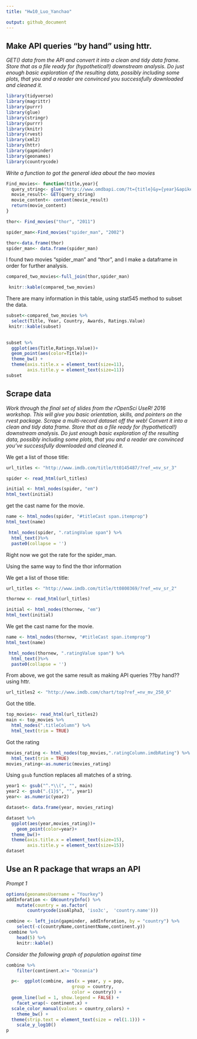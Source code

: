 ```yaml
---
title: "Hw10_Luo_Yanchao"

output: github_document
---
```


## Make API queries “by hand” using httr.

*GET() data from the API and convert it into a clean and tidy data frame. Store that as a file ready for (hypothetical!) downstream analysis. Do just enough basic exploration of the resulting data, possibly including some plots, that you and a reader are convinced you successfully downloaded and cleaned it.*

```r
library(tidyverse)
library(magrittr)
library(purrr)
library(glue)
library(stringr)
library(purrr)
library(knitr)
library(rvest)
library(xml2)
library(httr)
library(gapminder)
library(geonames)
library(countrycode)
```

*Write a function to got the general idea about the two movies*

```r
Find_movies<- function(title,year){
  query_string<- glue("http://www.omdbapi.com/?t={title}&y={year}&apikey=Yourkey")
  movie_result<- GET(query_string)
  movie_content<- content(movie_result)
  return(movie_content)
}

thor<- Find_movies("thor", "2011")

spider_man<-Find_movies("spider_man", "2002")

thor<-data.frame(thor)
spider_man<- data.frame(spider_man)

```

I found two movies "spider_man" and "thor", and I make a dataframe in order for further analysis.

```r
compared_two_movies<-full_join(thor,spider_man) 

 knitr::kable(compared_two_movies)
```

There are many information in this table, using stat545 method to subset the data.

```r
subset<-compared_two_movies %>% 
  select(Title, Year, Country, Awards, Ratings.Value) 
 knitr::kable(subset)
 
```

```r
subset %>% 
  ggplot(aes(Title,Ratings.Value))+
  geom_point(aes(color=Title))+
  theme_bw() +
  theme(axis.title.x = element_text(size=11),
        axis.title.y = element_text(size=11))
subset
```



## Scrape data

*Work through the final set of slides from the rOpenSci UseR! 2016 workshop. This will give you basic orientation, skills, and pointers on the rvest package.*
*Scrape a multi-record dataset off the web! Convert it into a clean and tidy data frame. Store that as a file ready for (hypothetical!) downstream analysis. Do just enough basic* *exploration of the resulting data, possibly including some plots, that you and a reader are convinced you’ve successfully downloaded and cleaned it.*

We get a list of those title:

```r
url_titles <- "http://www.imdb.com/title/tt0145487/?ref_=nv_sr_3"

spider <- read_html(url_titles)
```


```r
initial <- html_nodes(spider, "em")
html_text(initial)

```

get the cast name for the movie.

```r
name <- html_nodes(spider, "#titleCast span.itemprop")
html_text(name) 
```

```r
 html_nodes(spider, ".ratingValue span") %>%
  html_text()%>%
  paste0(collapse = '')
```

Right now we got the rate for the spider_man.


Using the same way to find the thor information

We get a list of those title:

```r
url_titles <- "http://www.imdb.com/title/tt0800369/?ref_=nv_sr_2"

thornew <- read_html(url_titles)
```


```r
initial <- html_nodes(thornew, "em")
html_text(initial)

```

We get the cast name for the movie.

```r
name <- html_nodes(thornew, "#titleCast span.itemprop")
html_text(name) 
```

```r
 html_nodes(thornew, ".ratingValue span") %>%
  html_text()%>%
  paste0(collapse = '')
```

From above, we got the same result as making API queries ??by hand?? using httr.

```r
url_titles2 <- "http://www.imdb.com/chart/top?ref_=nv_mv_250_6"
```

Got the title.
```r
top_movies<- read_html(url_titles2)
main <- top_movies %>% 
  html_nodes(".titleColumn") %>% 
  html_text(trim = TRUE)
```

Got the rating
```r
movies_rating <- html_nodes(top_movies,".ratingColumn.imdbRating") %>% 
  html_text(trim = TRUE)
movies_rating<-as.numeric(movies_rating)
```

Using `gsub` function replaces all matches of a string.
```r
year1 <- gsub("^.*\\(", "", main)
year2 <- gsub(".{1}$", "", year1)
year<- as.numeric(year2)
```


```r
dataset<- data.frame(year, movies_rating)
```

```r
dataset %>% 
  ggplot(aes(year,movies_rating))+
    geom_point(color=year)+
  theme_bw()+
  theme(axis.title.x = element_text(size=15),
        axis.title.y = element_text(size=15))
dataset
```

## Use an R package that wraps an API


*Prompt 1*

```r
options(geonamesUsername = "Yourkey")
addInforation <- GNcountryInfo() %>%
    mutate(country = as.factor(
        countrycode(isoAlpha3, 'iso3c',  'country.name'))) 

combine <- left_join(gapminder, addInforation, by = "country") %>%
    select(-c(countryName,continentName,continent.y))
 combine %>%
    head(5) %>%
    knitr::kable()
```

*Consider the following graph of population against time *

```r
combine %>%
    filter(continent.x!= "Oceania") 

  p<-  ggplot(combine, aes(x = year, y = pop, 
                         group = country, 
                         color = country)) +
  geom_line(lwd = 1, show.legend = FALSE) + 
    facet_wrap(~ continent.x) +
  scale_color_manual(values = country_colors) + 
    theme_bw() +
  theme(strip.text = element_text(size = rel(1.1))) + 
    scale_y_log10() 
p
```



